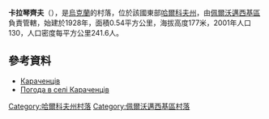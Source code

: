 {{coord|49|22|56|N|36|7|50|E|scale:100000_region:UA|display=title}}

'''卡拉琴齊夫'''（{{lang-uk|Караченців}}），是[[烏克蘭|烏克蘭]]的村落，位於該國東部[[哈爾科夫州|哈爾科夫州]]，由[[佩爾沃邁西基區|佩爾沃邁西基區]]負責管轄，始建於1928年，面積0.54平方公里，海拔高度177米，2001年人口130，人口密度每平方公里241.6人。

==參考資料==
* [http://w1.c1.rada.gov.ua/pls/z7502/A005?rdat1=09.01.2009&rf7571=33832 Караченців]{{dead link|date=2017年11月 |bot=InternetArchiveBot |fix-attempted=yes }}
* [http://weather.in.ua/ua/har'kovskaja/10143 Погода в селі Караченців] {{Wayback|url=http://weather.in.ua/ua/har'kovskaja/10143 |date=20200927202250 }}

{{DEFAULTSORT:Караченців}}
[[Category:哈爾科夫州村落|Category:哈爾科夫州村落]]
[[Category:佩爾沃邁西基區村落|Category:佩爾沃邁西基區村落]]


{{Kharkiv-geo-stub}}